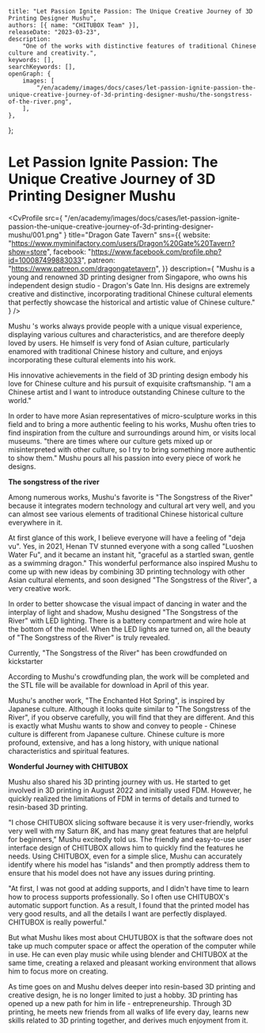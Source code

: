 	title: "Let Passion Ignite Passion: The Unique Creative Journey of 3D Printing Designer Mushu",
	authors: [{ name: "CHITUBOX Team" }],
	releaseDate: "2023-03-23",
	description:
		"One of the works with distinctive features of traditional Chinese culture and creativity.",
	keywords: [],
	searchKeywords: [],
	openGraph: {
		images: [
			"/en/academy/images/docs/cases/let-passion-ignite-passion-the-unique-creative-journey-of-3d-printing-designer-mushu/the-songstress-of-the-river.png",
		],
	},
};

# Let Passion Ignite Passion: The Unique Creative Journey of 3D Printing Designer Mushu

<CvProfile
	src={
		"/en/academy/images/docs/cases/let-passion-ignite-passion-the-unique-creative-journey-of-3d-printing-designer-mushu/001.png"
	}
	title="Dragon Gate Tavern"
	sns={{
		website:
			"https://www.myminifactory.com/users/Dragon%20Gate%20Tavern?show=store",
		facebook: "https://www.facebook.com/profile.php?id=100087499883033",
		patreon: "https://www.patreon.com/dragongatetavern",
	}}
	description={
		"Mushu is a young and renowned 3D printing designer from Singapore, who owns his independent design studio - Dragon's Gate Inn. His designs are extremely creative and distinctive, incorporating traditional Chinese cultural elements that perfectly showcase the historical and artistic value of Chinese culture."
	}
/>

<Link href="https://www.myminifactory.com/users/Dragon%20Gate%20Tavern?show=objects">
	Mushu
</Link>
's works always provide people with a unique visual experience, displaying
various cultures and characteristics, and are therefore deeply loved by users.
He himself is very fond of Asian culture, particularly enamored with traditional
Chinese history and culture, and enjoys incorporating these cultural elements
into his work.

His innovative achievements in the field of 3D printing design embody his love for Chinese culture and his pursuit of exquisite craftsmanship. "I am a Chinese artist and I want to introduce outstanding Chinese culture to the world."

<ImageContainer>
	<AntdImage
		alt="sculpture"
		src={
			"/en/academy/images/docs/cases/let-passion-ignite-passion-the-unique-creative-journey-of-3d-printing-designer-mushu/sculpture.jpg"
		}
	/>
</ImageContainer>

In order to have more Asian representatives of micro-sculpture works in this field and to bring a more authentic feeling to his works, Mushu often tries to find inspiration from the culture and surroundings around him, or visits local museums. "there are times where our culture gets mixed up or misinterpreted with other culture, so I try to bring something more authentic to show them." Mushu pours all his passion into every piece of work he designs.

**The songstress of the river**

Among numerous works, Mushu's favorite is "The Songstress of the River" because it integrates modern technology and cultural art very well, and you can almost see various elements of traditional Chinese historical culture everywhere in it.

<ImageContainer>
	<AntdImage
		alt="The songstress of the river"
		src={
			"/en/academy/images/docs/cases/let-passion-ignite-passion-the-unique-creative-journey-of-3d-printing-designer-mushu/the-songstress-of-the-river.png"
		}
	/>
</ImageContainer>

At first glance of this work, I believe everyone will have a feeling of "deja vu". Yes, in 2021, Henan TV stunned everyone with a song called "Luoshen Water Fu", and it became an instant hit, "graceful as a startled swan, gentle as a swimming dragon." This wonderful performance also inspired Mushu to come up with new ideas by combining 3D printing technology with other Asian cultural elements, and soon designed "The Songstress of the River", a very creative work.

<ImageContainer>
	<AntdImage
		alt="The songstress of the river"
		src={
			"/en/academy/images/docs/cases/let-passion-ignite-passion-the-unique-creative-journey-of-3d-printing-designer-mushu/the-songstress-of-the-river-02.png"
		}
	/>
</ImageContainer>

In order to better showcase the visual impact of dancing in water and the interplay of light and shadow, Mushu designed "The Songstress of the River" with LED lighting. There is a battery compartment and wire hole at the bottom of the model. When the LED lights are turned on, all the beauty of "The Songstress of the River" is truly revealed.

Currently, "The Songstress of the River" has been crowdfunded on <Link href="https://www.kickstarter.com/projects/dragongatetavern/songstress-of-the-river-stl-3d-model?ref=discovery&term=songstress%20of%20the%20river" >kickstarter</Link>

According to Mushu's crowdfunding plan, the work will be completed and the STL file will be available for download in April of this year.

Mushu's another work, "The Enchanted Hot Spring", is inspired by Japanese culture. Although it looks quite similar to "The Songstress of the River", if you observe carefully, you will find that they are different. And this is exactly what Mushu wants to show and convey to people - Chinese culture is different from Japanese culture. Chinese culture is more profound, extensive, and has a long history, with unique national characteristics and spiritual features.

<ImageContainer>
	<AntdImage
		alt="The Enchanted Hot Spring"
		src={
			"/en/academy/images/docs/cases/let-passion-ignite-passion-the-unique-creative-journey-of-3d-printing-designer-mushu/the-enchanted-hot-spring.jpg"
		}
	/>
</ImageContainer>

**Wonderful Journey with CHITUBOX**

Mushu also shared his 3D printing journey with us. He started to get involved in 3D printing in August 2022 and initially used FDM. However, he quickly realized the limitations of FDM in terms of details and turned to resin-based 3D printing.

"I chose CHITUBOX slicing software because it is very user-friendly, works very well with my Saturn 8K, and has many great features that are helpful for beginners," Mushu excitedly told us. The friendly and easy-to-use user interface design of CHITUBOX allows him to quickly find the features he needs. Using CHITUBOX, even for a simple slice, Mushu can accurately identify where his model has "islands" and then promptly address them to ensure that his model does not have any issues during printing.

"At first, I was not good at adding supports, and I didn't have time to learn how to process supports professionally. So I often use CHITUBOX's automatic support function. As a result, I found that the printed model has very good results, and all the details I want are perfectly displayed. CHITUBOX is really powerful."

<ImageContainer>
	<AntdImage
		alt="models"
		src={
			"/en/academy/images/docs/cases/let-passion-ignite-passion-the-unique-creative-journey-of-3d-printing-designer-mushu/models.png"
		}
	/>
</ImageContainer>

But what Mushu likes most about CHUTUBOX is that the software does not take up much computer space or affect the operation of the computer while in use. He can even play music while using blender and CHITUBOX at the same time, creating a relaxed and pleasant working environment that allows him to focus more on creating.

As time goes on and Mushu delves deeper into resin-based 3D printing and creative design, he is no longer limited to just a hobby. 3D printing has opened up a new path for him in life - entrepreneurship. Through 3D printing, he meets new friends from all walks of life every day, learns new skills related to 3D printing together, and derives much enjoyment from it.

<ImageContainer>
	<AntdImage
		alt="artwork at Dragon Gate Tavern"
		src={
			"/en/academy/images/docs/cases/let-passion-ignite-passion-the-unique-creative-journey-of-3d-printing-designer-mushu/artwork-at-dragon-gate-tavern.png"
		}
	/>
</ImageContainer>
